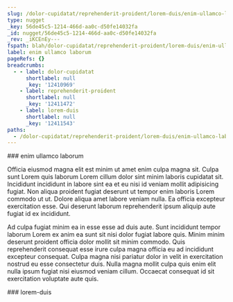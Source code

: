 ```yaml
---
slug: /dolor-cupidatat/reprehenderit-proident/lorem-duis/enim-ullamco-laborum
type: nugget
_key: 56de45c5-1214-466d-aa0c-d50fe14032fa
_id: nugget/56de45c5-1214-466d-aa0c-d50fe14032fa
_rev: _iKCEnEy---
fspath: blah/dolor-cupidatat/reprehenderit-proident/lorem-duis/enim-ullamco-laborum.md
label: enim ullamco laborum
pageRefs: {}
breadcrumbs:
  - - label: dolor-cupidatat
      shortlabel: null
      _key: '12410969'
    - label: reprehenderit-proident
      shortlabel: null
      _key: '12411472'
    - label: lorem-duis
      shortlabel: null
      _key: '12411543'
paths:
  - /dolor-cupidatat/reprehenderit-proident/lorem-duis/enim-ullamco-laborum
---
```


<NuggetArea>
<Nugget slug="/dolor-cupidatat/reprehenderit-proident/lorem-duis/enim-ullamco-laborum" type="nugget" _key="56de45c5-1214-466d-aa0c-d50fe14032fa" _id="nugget/56de45c5-1214-466d-aa0c-d50fe14032fa" _rev="_iKCEnEy---" fspath="blah/dolor-cupidatat/reprehenderit-proident/lorem-duis/enim-ullamco-laborum.md" label="enim ullamco laborum" paths="/dolor-cupidatat/reprehenderit-proident/lorem-duis/enim-ullamco-laborum">
<NuggetBody>
### enim ullamco laborum

Officia eiusmod magna elit est minim ut amet enim culpa magna sit. Culpa sunt Lorem quis laborum Lorem cillum dolor sint minim laboris cupidatat sit. Incididunt incididunt in labore sint ea et eu nisi id veniam mollit adipisicing fugiat. Non aliqua proident fugiat deserunt ut tempor enim laboris Lorem commodo ut ut. Dolore aliqua amet labore veniam nulla. Ea officia excepteur exercitation esse. Qui deserunt laborum reprehenderit ipsum aliquip aute fugiat id ex incididunt.

Ad culpa fugiat minim ea in esse esse ad duis aute. Sunt incididunt tempor laborum Lorem ex anim ea sunt sit nisi dolor fugiat labore quis. Minim minim deserunt proident officia dolor mollit sit minim commodo. Quis reprehenderit consequat esse irure culpa magna officia eu ad incididunt excepteur consequat. Culpa magna nisi pariatur dolor in velit in exercitation nostrud eu esse consectetur duis. Nulla magna mollit culpa quis enim elit nulla ipsum fugiat nisi eiusmod veniam cillum. Occaecat consequat id sit exercitation voluptate aute quis.

</NuggetBody>
<Breadcrumbs>
<Crumbs>
<Crumb _key="12410969" label="dolor-cupidatat" /><Crumb _key="12411472" label="reprehenderit-proident" /><Crumb _key="12411543" label="lorem-duis" />
</Crumbs>
</Breadcrumbs>
</Nugget>

<NuggetsInbound>
</NuggetsInbound>
<NuggetsOutbound>
</NuggetsOutbound>
</NuggetArea>
<PassagesInbound>
<Passage direction="inbound" type="passage" _key="12411543" _id="passage/12411543" _rev="_iKCEnEu---" label="lorem-duis" passage="lorem-duis" fspath="blah/dolor-cupidatat/reprehenderit-proident/lorem-duis" paths="/dolor-cupidatat/reprehenderit-proident/lorem-duis" slug="/dolor-cupidatat/reprehenderit-proident/lorem-duis">
<NuggetBody>
### lorem-duis

</NuggetBody>
<Breadcrumbs>
<Crumbs>
<Crumb _key="12410969" label="dolor-cupidatat" /><Crumb _key="12411472" label="reprehenderit-proident" />
</Crumbs>
</Breadcrumbs>
</Passage>

</PassagesInbound>
<PassagesOutbound>
</PassagesOutbound>